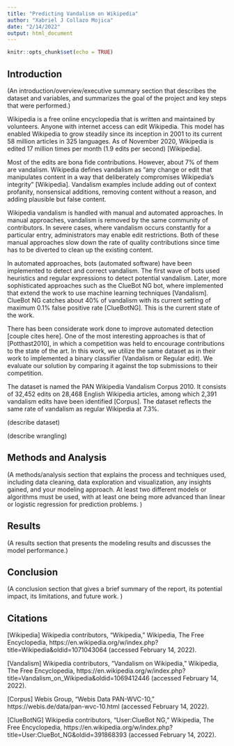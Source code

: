 ```yaml
---
title: "Predicting Vandalism on Wikipedia"
author: "Xabriel J Collazo Mojica"
date: "2/14/2022"
output: html_document
---
```


```r
knitr::opts_chunk$set(echo = TRUE)
```

## Introduction

(An introduction/overview/executive summary section that describes the dataset and variables, and summarizes the goal of the project and key steps that were performed.)

Wikipedia is a free online encyclopedia that is written and maintained by volunteers. Anyone with internet access can edit Wikipedia. This model has enabled Wikipedia to grow steadily since its inception in 2001 to its current 58 million articles in 325 languages. As of November 2020, Wikipedia is edited 17 million times per month (1.9 edits per second) [Wikipedia].

Most of the edits are bona fide contributions. However, about 7% of them are vandalism. Wikipedia defines vandalism as "any change or edit that manipulates content in a way that deliberately compromises Wikipedia's integrity" [Wikipedia]. Vandalism examples include adding out of context profanity, nonsensical additions, removing content without a reason, and adding plausible but false content.

Wikipedia vandalism is handled with manual and automated approaches. In manual approaches, vandalism is removed by the same community of contributors. In severe cases, where vandalism occurs constantly for a particular entry, administrators may enable edit restrictions. Both of these manual approaches slow down the rate of quality contributions since time has to be diverted to clean up the existing content.

In automated approaches, bots (automated software) have been implemented to detect and correct vandalism. The first wave of bots used heuristics and regular expressions to detect potential vandalism. Later, more sophisticated approaches such as the ClueBot NG bot, where implemented that extend the work to use machine learning techniques [Vandalism]. ClueBot NG catches about 40% of vandalism with its current setting of maximum 0.1% false positive rate [ClueBotNG]. This is the current state of the work.

There has been considerate work done to improve automated detection [couple cites here]. One of the most interesting approaches is that of [Potthast2010], in which a competition was held to encourage contributions to the state of the art. In this work, we utilize the same dataset as in their work to implemented a binary classifier (Vandalism or Regular edit). We evaluate our solution by comparing it against the top submissions to their competition.

The dataset is named the PAN Wikipedia Vandalism Corpus 2010. It consists of 32,452 edits on 28,468 English Wikipedia articles, among which 2,391 vandalism edits have been identified [Corpus]. The dataset reflects the same rate of vandalism as regular Wikipedia at 7.3%.

(describe dataset)

(describe wrangling)


## Methods and Analysis

(A methods/analysis section that explains the process and techniques used, including data cleaning, data exploration and visualization, any insights gained, and your modeling approach. At least two different models or algorithms must be used, with at least one being more advanced than linear or logistic regression for prediction problems. )

## Results
(A results section that presents the modeling results and discusses the model performance.)

## Conclusion
(A conclusion section that gives a brief summary of the report, its potential impact, its limitations, and future work. )

## Citations

[Wikipedia] Wikipedia contributors, "Wikipedia," Wikipedia, The Free Encyclopedia, https://en.wikipedia.org/w/index.php?title=Wikipedia&oldid=1071043064 (accessed February 14, 2022).

[Vandalism] Wikipedia contributors, "Vandalism on Wikipedia," Wikipedia, The Free Encyclopedia, https://en.wikipedia.org/w/index.php?title=Vandalism_on_Wikipedia&oldid=1069412446 (accessed February 14, 2022).

[Corpus] Webis Group, "Webis Data PAN-WVC-10," https://webis.de/data/pan-wvc-10.html (accessed February 14, 2022).

[ClueBotNG] Wikipedia contributors, "User:ClueBot NG," Wikipedia, The Free Encyclopedia, https://en.wikipedia.org/w/index.php?title=User:ClueBot_NG&oldid=391868393 (accessed February 14, 2022).

